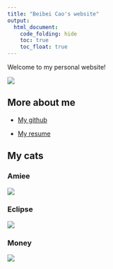 ```yaml
---
title: "Beibei Cao's website"
output: 
  html_document:
    code_folding: hide
    toc: true
    toc_float: true
---
```


Welcome to my personal website!

![](https://i.pinimg.com/originals/e8/36/7f/e8367fd57585c190139ca40de9c7afe3.gif)

## More about me

* [My github](https://github.com/bc2918)

* [My resume](about.html)


## My cats {.tabset}

### Amiee

![](images/amiee.jpeg)

### Eclipse

![](images/eclipse.jpeg)

### Money

![](images/money.jpeg)


